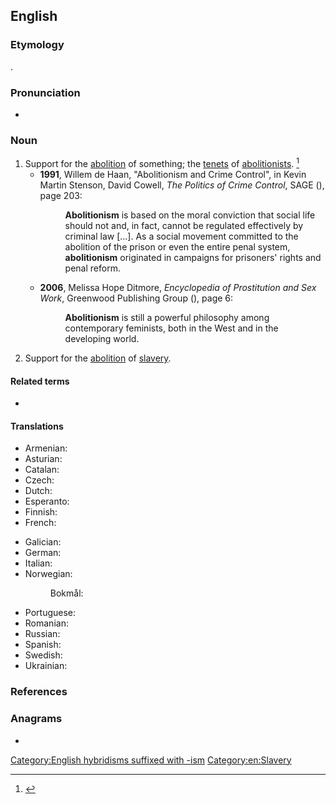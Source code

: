 ==English==
{{wikipedia}}

===Etymology===
{{suffix|en|abolition|ism}}.

===Pronunciation===
* {{a|US}} {{IPA|en|/ˌæb.əˈlɪʃ.əˌnɪz.m̩/}}

===Noun===
{{en-noun|~}}

# Support for the [[abolition]] of something; the [[tenet]]s of [[abolitionist]]s. {{defdate|First attested in the early 19th century.}}<ref name=SOED>{{R:SOED5|page=6}}</ref>
#* '''1991''', Willem de Haan, "Abolitionism and Crime Control", in Kevin Martin Stenson, David Cowell, ''The Politics of Crime Control'', SAGE ({{ISBN|9781446234365}}), page 203:
#*: '''Abolitionism''' is based on the moral conviction that social life should not and, in fact, cannot be regulated effectively by criminal law [...]. As a social movement committed to the abolition of the prison or even the entire penal system, '''abolitionism''' originated in campaigns for prisoners' rights and penal reform.
#* '''2006''', Melissa Hope Ditmore, ''Encyclopedia of Prostitution and Sex Work'', Greenwood Publishing Group ({{ISBN|9780313329692}}), page 6:
#*: '''Abolitionism''' is still a powerful philosophy among contemporary feminists, both in the West and in the developing world.
# {{lb|en|historical|US}} Support for the [[abolition]] of [[slavery]].

====Related terms====
* {{l|en|abolitionist}}

====Translations====
{{trans-top|opinion in favor of the abolition of something}}
* Armenian: {{t+|hy|աբոլիցիոնիզմ|sc=Armn}}
* Asturian: {{t|ast|abolicionismu|m}}
* Catalan: {{t|ca|abolicionisme|m}}
* Czech: {{t+|cs|abolicionismus|m}}
* Dutch: {{t+|nl|abolitionisme|n}}
* Esperanto: {{t|eo|aboliciismo}}
* Finnish: {{t+|fi|abolitionismi}}
* French: {{t+|fr|abolitionnisme|m}}
{{trans-mid}}
* Galician: {{t|gl|abolicionismo|m}}
* German: {{t+|de|Abolitionismus}}
* Italian: {{t+|it|abolizionismo|m}}
* Norwegian:
*: Bokmål: {{t|nb|abolisjonisme|m}}
* Portuguese: {{t+|pt|abolicionismo|m}}
* Romanian: {{t+|ro|aboliționism}}
* Russian: {{t+|ru|аболициони́зм}}
* Spanish: {{t+|es|abolicionismo|m}}
* Swedish: {{t+|sv|abolitionism|c}}
* Ukrainian: {{t+|uk|аболіціонізм|m}}
{{trans-bottom}}

===References===
<references/>

===Anagrams===
* {{anagrams|en|a=abiiilmnoost|mobilisation}}

[[Category:English hybridisms suffixed with -ism]]
[[Category:en:Slavery]]